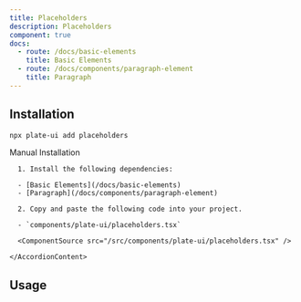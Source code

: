 ```yaml
---
title: Placeholders
description: Placeholders
component: true
docs:
  - route: /docs/basic-elements
    title: Basic Elements
  - route: /docs/components/paragraph-element
    title: Paragraph
---
```


<ComponentExample src="/src/components/examples/PlaygroundDemo.tsx">
  <PlaygroundDemo id="placeholder" />
</ComponentExample>

## Installation

```bash
npx plate-ui add placeholders
```

<Accordion type="single" collapsible>
  <AccordionItem value="manual-installation">
    <AccordionTrigger>Manual Installation</AccordionTrigger>
    <AccordionContent>

      1. Install the following dependencies:

      - [Basic Elements](/docs/basic-elements)
      - [Paragraph](/docs/components/paragraph-element)

      2. Copy and paste the following code into your project.

      - `components/plate-ui/placeholders.tsx`

      <ComponentSource src="/src/components/plate-ui/placeholders.tsx" />

    </AccordionContent>

  </AccordionItem>
</Accordion>

## Usage

<ComponentSource src="/src/components/examples/PlaygroundDemo.tsx" />
